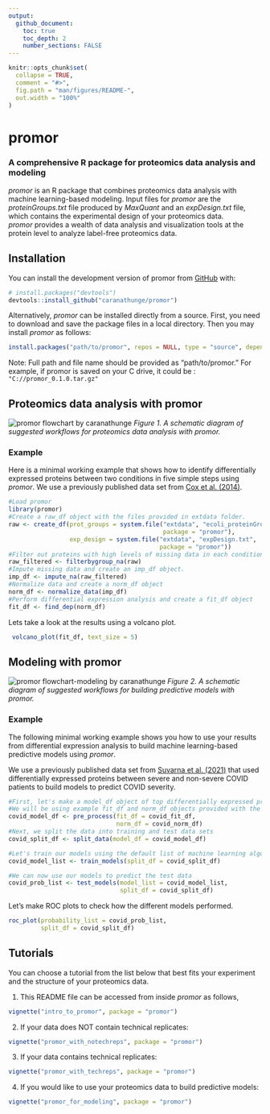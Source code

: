 ```yaml
---
output: 
  github_document:
    toc: true
    toc_depth: 2
    number_sections: FALSE
---
```


<!-- README.md is generated from README.Rmd. Please edit that file -->

```r
knitr::opts_chunk$set(
  collapse = TRUE,
  comment = "#>",
  fig.path = "man/figures/README-",
  out.width = "100%"
)
```

# promor
### A comprehensive R package for proteomics data analysis and modeling
<!-- badges: start -->
<!-- badges: end -->

*promor* is an R package that combines proteomics data analysis with machine 
learning-based modeling. Input files for *promor* are the *proteinGroups.txt* 
file produced by *MaxQuant* and an *expDesign.txt* file, which contains the 
experimental design of your proteomics data.  
*promor* provides a wealth of data analysis and visualization tools at the 
protein level to analyze label-free proteomics data.


## Installation

You can install the development version of promor from 
[GitHub](https://github.com/) with:

``` r
# install.packages("devtools")
devtools::install_github("caranathunge/promor")
```

Alternatively, *promor* can be installed directly from a source. First, you 
need to download and save the package files in a local directory. 
Then you may install *promor* as follows:

``` r
install.packages("path/to/promor", repos = NULL, type = "source", dependencies = TRUE)
```
Note: Full path and file name should be provided as "path/to/promor."
For example, if promor is saved on your C drive, 
it could be : `"C://promor_0.1.0.tar.gz"`

## Proteomics data analysis with promor

![promor flowchart by caranathunge](./promor_ProtAnalysisFlowChart.png) 
*Figure 1. A schematic diagram of suggested workflows for proteomics data analysis with promor.*

### Example

Here is a minimal working example that shows how to identify differentially
expressed proteins between two conditions in five simple steps using *promor*. 
We use a previously published data set from [Cox et al. (2014)](https://europepmc.org/article/MED/24942700#id609082).

```r
#Load promor
library(promor)
#Create a raw_df object with the files provided in extdata folder.
raw <- create_df(prot_groups = system.file("extdata", "ecoli_proteinGroups.txt", 
                                           package = "promor"), 
                 exp_design = system.file("extdata", "expDesign.txt", 
                                          package = "promor"))
#Filter out proteins with high levels of missing data in each condition
raw_filtered <- filterbygroup_na(raw)
#Impute missing data and create an imp_df object.
imp_df <- impute_na(raw_filtered)
#Normalize data and create a norm_df object
norm_df <- normalize_data(imp_df)
#Perform differential expression analysis and create a fit_df object
fit_df <- find_dep(norm_df)
```
Lets take a look at the results using a volcano plot.
```r
 volcano_plot(fit_df, text_size = 5)
```


## Modeling with promor

![promor flowchart-modeling by caranathunge](./promor_ProtModelingFlowChart.png) 
*Figure 2. A schematic diagram of suggested workflows for building predictive models with promor.*

### Example

The following minimal working example shows you how to use your results from  differential expression analysis to build machine learning-based predictive models using *promor*. 

We use a previously published data set from [Suvarna et al. (2021)](https://www.frontiersin.org/articles/10.3389/fphys.2021.652799/full#h3) that used differentially expressed proteins between severe and non-severe COVID patients to build models to predict COVID severity.

```r
#First, let's make a model_df object of top differentially expressed proteins. 
#We will be using example fit_df and norm_df objects provided with the package.
covid_model_df <- pre_process(fit_df = covid_fit_df, 
                              norm_df = covid_norm_df)
#Next, we split the data into training and test data sets
covid_split_df <- split_data(model_df = covid_model_df)

#Let's train our models using the default list of machine learning algorithms
covid_model_list <- train_models(split_df = covid_split_df)

#We can now use our models to predict the test data
covid_prob_list <- test_models(model_list = covid_model_list, 
                               split_df = covid_split_df)
```


Let's make ROC plots to check how the different models performed.

```r

roc_plot(probability_list = covid_prob_list,
         split_df = covid_split_df)

```



## Tutorials

You can choose a tutorial from the list below that best fits your experiment 
and the structure of your proteomics data.

1. This README file can be accessed from inside *promor* as follows,

``` r
vignette("intro_to_promor", package = "promor")
```

2. If your data does NOT contain technical replicates:

``` r
vignette("promor_with_notechreps", package = "promor")
```

3. If your data contains technical replicates:

``` r
vignette("promor_with_techreps", package = "promor")
```

4. If you would like to use your proteomics data to build predictive models:

``` r
vignette("promor_for_modeling", package = "promor")
```



